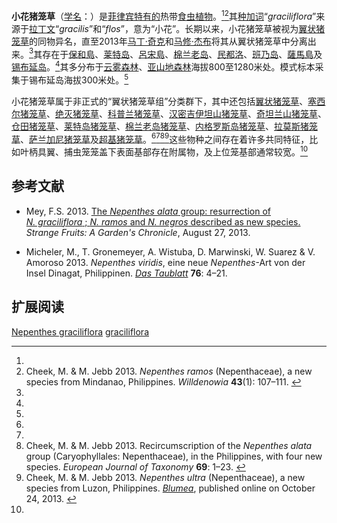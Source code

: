 {{noteTA
|G1=Carnivorous Plant
}}
{{Speciesbox
|image = Nepenthes alata ASR 062007 mt halcon mindoro.jpg
|image_caption = 产自[[民都洛|民都洛]][[阿尔孔山|阿尔孔山]]一侧的Ayam Bukong山的小花猪笼草的上位笼
|taxon=Nepenthes graciliflora
|authority = [[阿道夫·丹尼尔·爱德华·埃尔默|Elmer]] (1912)<ref>Elmer, A.D.E. 1912. [http://biodiversitylibrary.org/page/771554 Nepenthaceae.] {{Wayback|url=http://biodiversitylibrary.org/page/771554 |date=20131014051559 }} [pp. 1494–1496] In: [http://www.biodiversitylibrary.org/page/771535 Two score of new plants] {{Wayback|url=http://www.biodiversitylibrary.org/page/771535 |date=20131007052445 }}. ''Leaflets of Philippine Botany'' '''4''': 1475–1520.</ref>
|synonyms =
<small>[[异物同名|异物同名]]</small>
*''Nepenthes alata''<br><small>''auct. non'' [[弗朗西斯科·曼努埃尔·布兰科|Blanco]]: [[贝内迪克图斯·胡贝图斯·丹瑟|Danser]] (1928)<ref name=Danser>Danser, B.H. 1928. [http://www.omnisterra.com/botany/cp/pictures/nepenthe/dansermg/dans11.htm 1. ''Nepenthes alata'' <span style="font-variant: small-caps;">Blanco</span>] {{Wayback|url=http://www.omnisterra.com/botany/cp/pictures/nepenthe/dansermg/dans11.htm |date=20120516005534 }}. [pp. 258–262] In: [[荷属东印度群岛的猪笼草科植物|The Nepenthaceae of the Netherlands Indies]]. ''Bulletin du Jardin Botanique de Buitenzorg'', Série III, '''9'''(3–4): 249–438.</ref><br>[<nowiki>=</nowiki>''[[拟翼状猪笼草|N. abalata]]/[[翼狀豬籠草|N. alata]]/[[本斯通猪笼草|N. benstonei]]/<br>[[柯普兰猪笼草|N. copelandii]]/[[真穗猪笼草|N. eustachya]]/N. graciliflora/<br>[[棉兰老岛猪笼草|N. mindanaoensis]]/[[奇異豬籠草|N. mirabilis]]/<br>[[内格罗斯岛猪笼草|N. negros]]/[[菲律宾猪笼草|N. philippinensis]]'']<ref name=negros>Cheek, M. & M. Jebb 2013. Typification and redelimitation of ''Nepenthes alata'' with notes on the ''N. alata'' group, and ''N. negros'' sp. nov. from the Philippines. ''Nordic Journal of Botany'' '''31'''(5): 616–622. {{DOI|10.1111/j.1756-1051.2012.00099.x}}</ref><ref name=ClarkeLee2012>Clarke, C. & C.C. Lee 2012. [http://www.sbg.org.sg/Bulletin/166_1295.pdf A revision of ''Nepenthes'' (Nepenthaceae) from Gunung Tahan, Peninsular Malaysia.] {{webarchive|url=https://web.archive.org/web/20131007001859/http://www.sbg.org.sg/Bulletin/166_1295.pdf |date=2013-10-07 }} ''Gardens' Bulletin Singapore'' '''64'''(1): 33–49.</ref><ref>Schlauer, J. N.d. [http://www.omnisterra.com/bot/cp_home.cgi?name=Nepenthes+alata ''Nepenthes alata''] {{Wayback|url=http://www.omnisterra.com/bot/cp_home.cgi?name=Nepenthes+alata |date=20131007001549 }}. Carnivorous Plant Database.</ref></small>
}}

'''小花猪笼草'''（[[学名|学名]]：''{{lang|la|Nepenthes graciliflora}}''）是[[菲律宾|菲律宾]][[特有种|特有的]]热带[[食虫植物|食虫植物]]。<ref name=negros /><ref name=ramos>Cheek, M. & M. Jebb 2013. ''Nepenthes ramos'' (Nepenthaceae), a new species from Mindanao, Philippines. ''Willdenowia'' '''43'''(1): 107–111. {{DOI|10.3372/wi.43.43112}}</ref>其[[种加词|种加词]]“''graciliflora''”来源于[[拉丁文|拉丁文]]“''gracilis''”和“''flos''”，意为“小花”。长期以来，小花猪笼草被视为[[翼状猪笼草|翼状猪笼草]]{{small|（''N. alata''）}}的同物异名，直至2013年[[马丁·奇克|马丁·奇克]]和[[马修·杰布|马修·杰布]]将其从翼状猪笼草中分离出来。<ref name=negros />其存在于[[保和島|保和島]]、[[莱特岛|莱特岛]]、[[呂宋島|呂宋島]]、[[棉兰老岛|棉兰老岛]]、[[民都洛|民都洛]]、[[班乃岛|班乃岛]]、[[薩馬島|薩馬島]]及[[锡布延岛|锡布延岛]]。<ref name=negros />其多分布于[[云雾森林|云雾森林]]、[[亚山地森林|亚山地森林]]海拔800至1280米处。模式标本采集于锡布延岛海拔300米处。<ref name=negros />

小花猪笼草属于非正式的“翼状猪笼草组”分类群下，其中还包括[[翼状猪笼草|翼状猪笼草]]、[[塞西尔猪笼草|塞西尔猪笼草]]{{small|（''N. ceciliae''）}}、[[绝灭猪笼草|绝灭猪笼草]]{{small|（''N. extincta''）}}、[[科普兰猪笼草|科普兰猪笼草]]{{small|（''N. copelandii''）}}、[[汉密吉伊坦山猪笼草|汉密吉伊坦山猪笼草]]{{small|（''N. hamiguitanensi''）}}、[[奇坦兰山猪笼草|奇坦兰山猪笼草]]{{small|（''N. kitanglad''）}}、[[仓田猪笼草|仓田猪笼草]]{{small|（''N. kurata''）}}、[[莱特岛猪笼草|莱特岛猪笼草]]{{small|（''N. leyte''）}}、[[棉兰老岛猪笼草|棉兰老岛猪笼草]]{{small|（''N. mindanaoensis''）}}、[[内格罗斯岛猪笼草|内格罗斯岛猪笼草]]{{small|（''N. negros''）}}、[[拉莫斯猪笼草|拉莫斯猪笼草]]{{small|（''N. ramos''）}}、[[萨兰加尼猪笼草|萨兰加尼猪笼草]]{{small|（''N. saranganiensis''）}}及[[超基猪笼草|超基猪笼草]]{{small|（''N. ultra''）}}。<ref name=negros /><ref name=ramos /><ref name=recircumscription>Cheek, M. & M. Jebb 2013. Recircumscription of the ''Nepenthes alata'' group (Caryophyllales: Nepenthaceae), in the Philippines, with four new species. ''European Journal of Taxonomy'' '''69''': 1–23. {{DOI|10.5852/ejt.2013.69}}</ref><ref name=ultra>Cheek, M. & M. Jebb 2013. ''Nepenthes ultra'' (Nepenthaceae), a new species from Luzon, Philippines. ''[[布卢姆－植物分类学与植物地理学杂志|Blumea]]'', published online on October 24, 2013. {{DOI|10.3767/000651913X675124}}</ref>这些物种之间存在着许多共同特征，比如叶柄具翼、捕虫笼笼盖下表面基部存在附属物，及上位笼基部通常较宽。<ref name=negros />

== 参考文献 ==
{{reflist|2}}
{{refbegin}}
* Mey, F.S. 2013. [http://carnivorousockhom.blogspot.co.uk/2013/08/the-nepenthes-alata-group-resurrection.html The ''Nepenthes alata'' group: resurrection of ''N. graciliflora'' ; ''N. ramos'' and ''N. negros'' described as new species.] {{Wayback|url=http://carnivorousockhom.blogspot.co.uk/2013/08/the-nepenthes-alata-group-resurrection.html |date=20131006233044 }} ''Strange Fruits: A Garden's Chronicle'', August 27, 2013.
* {{de icon}} Micheler, M., T. Gronemeyer, A. Wistuba, D. Marwinski, W. Suarez & V. Amoroso 2013. ''Nepenthes viridis'', eine neue ''Nepenthes''-Art von der Insel Dinagat, Philippinen. ''[[露叶茅膏菜_(杂志)|Das Taublatt]]'' '''76''': 4–21.
{{refend}}

== 扩展阅读 ==
{{refbegin}}
{{commons-inline|Nepenthes graciliflora|小花猪笼草}}
{{wikispecies-inline|Nepenthes graciliflora|小花猪笼草}}
{{refend}}

{{猪笼草属}}
{{Taxonbar|from=Q15044185}}

[[Category:亚洲食虫植物|Nepenthes graciliflora]]
[[Category:猪笼草属|graciliflora]]